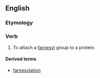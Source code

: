 ==English==

===Etymology===
{{suffix|farnesyl|ate|lang=en}}

===Verb===
{{en-verb|farnesylat}}

# {{context|biochemistry|lang=en}} To attach a [[farnesyl]] group to a protein.

====Derived terms====
* [[farnesylation]]
